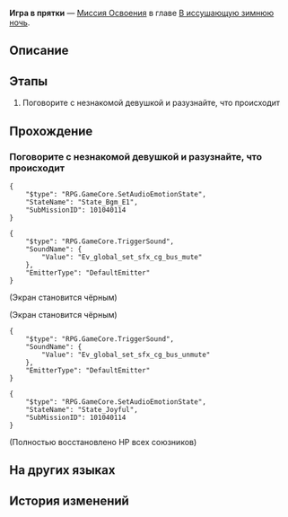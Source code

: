 {{Дополнить|Диалоги.}}
{{Миссия Инфобокс
|id              = 1010401
|Название        = 
|Изображение     = Миссия Освоения Игра в прятки.png
|Тип             = Миссия Освоения
|События         = 
|Глава           = В иссушающую зимнюю ночь
|Условия         = Завершена [[Миссия Освоения]] ''[[Можешь бежать, но тебе не спрятаться]]''
|Персонажи       = Голос Стелларона; Молодая Коколия; Первопроходец
|СтартЛокация    = [[Ярило-VI]] — [[Сточный проход]]
|Локации         = Сточный проход
|Предыдущая      = Можешь бежать, но тебе не спрятаться
|Следующая       = Восьмое и последнее правило
|Награды         = Опыт Освоения*600; Звёздный нефрит*80; Журнал приключений*6; Конденсированный эфир*3; Trick Snack*10; Simple First-Aid Device*10
}}
'''Игра в прятки''' — [[Миссия Освоения]] в главе [[В иссушающую зимнюю ночь]].

==Описание==
{{Описание|У вас кружится голова, и вы понимаете, что товарищей уже нет рядом с вами, а вы сами лежите на кровати. После захватывающей игры в прятки вы воссоединяетесь с Март 7 и отправляетесь на поиски Дань Хэна.}}

==Этапы==
# Поговорите с незнакомой девушкой и разузнайте, что происходит

==Прохождение==
{{Дополнить}}


===Поговорите с незнакомой девушкой и разузнайте, что происходит===
{{Описание миссии|локация=Сточный проход|Как дочь Верховной хранительницы Броня всегда действует быстро и решительно, и операция по вашей поимке не стала исключением.<br />К счастью, «хороший друг» Сампо вовремя вывел вас из окружения. Но... было бы лучше, если бы он не глушил вас дымовой шашкой, собранной из сомнительных ингредиентов.<br />В полусне вы понимаете, что вас не связали, а просто уложили на какую-то кровать. Это в некоторой степени говорит о том, что опасность вам не угрожает. Придётся опросить незнакомую девушку, стоящую перед вами.}}
{{Диалог Начало}}
<pre>{
	"$type": "RPG.GameCore.SetAudioEmotionState",
	"StateName": "State_Bgm_E1",
	"SubMissionID": 101040114
}</pre>
<pre>{
	"$type": "RPG.GameCore.TriggerSound",
	"SoundName": {
		"Value": "Ev_global_set_sfx_cg_bus_mute"
	},
	"EmitterType": "DefaultEmitter"
}</pre>
;(Экран становится чёрным)
<!--Unknown TalkSentence: 101020117-->
<!--Unknown TalkSentence: 101020118-->
<!--Unknown TalkSentence: 101020119-->
<!--Unknown TalkSentence: 101020120-->
<!--Unknown TalkSentence: 101020121-->
<!--Unknown TalkSentence: 101020122-->
;(Экран становится чёрным)
<!--Unknown TalkSentence: 101020123-->
<!--Unknown TalkSentence: 101020124-->
<pre>{
	"$type": "RPG.GameCore.TriggerSound",
	"SoundName": {
		"Value": "Ev_global_set_sfx_cg_bus_unmute"
	},
	"EmitterType": "DefaultEmitter"
}</pre>
<pre>{
	"$type": "RPG.GameCore.SetAudioEmotionState",
	"StateName": "State_Joyful",
	"SubMissionID": 101040114
}</pre>
:{{tx}}
;(Полностью восстановлено НР всех союзников)
{{Диалог Конец}}

==На других языках==
{{На других языках
|en   = Hide-and-Seek
|zhs  = 捉迷藏
|zht  = 捉迷藏
|ja   = かくれんぼ
|ko   = 숨바꼭질
|es   = El escondite
|fr   = Cache-cache
|ru   = Игра в прятки
|th   = เกมซ่อนหา
|vi   = Trốn Tìm
|de   = Versteckspiel
|id   = Petak Umpet
|pt   = Esconde-Esconde
}}

==История изменений==
{{История изменений|2.7}}
